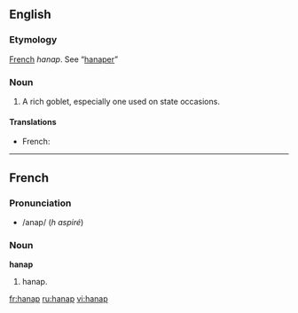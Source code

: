 ==English==

===Etymology===
[[French]] ''hanap''. See “[[hanaper]]”

===Noun===
{{en-noun}}

# {{obsolete}} A rich goblet, especially one used on state occasions.

====Translations====
{{trans-top|rich goblet}}
*French: {{t|fr|hanap|m}}
{{trans-mid}}
{{trans-bottom}}

----

==French==

===Pronunciation===
*/anap/ (''h aspiré'')

===Noun===
'''hanap'''

# hanap.

[[fr:hanap]]
[[ru:hanap]]
[[vi:hanap]]